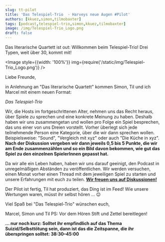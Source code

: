 ```yaml
---
slug: tt-pilot
title: 'Das Telespiel-Trio  - Harveys neue Augen #Pilot'
authors: [kkuez,simon,tilmobaxter]
tags: [podcast,telespiel-trio,simon,kkuez,tilmobaxter]
image: /img/Telespiel-Trio_Logo.png
draft: false
---
```



Das literarische Quartett ist out: Willkommen beim Telespiel-Trio!
Drei Typen, weit über 30, kommt  mit!

<Image style={{width: '100%'}} img={require('/static/img/Telespiel-Trio_Logo.png')} />

<!--truncate-->

Liebe Freunde,

in Anlehnung an "Das literarische Quartett" kommen Simon, Til und ich Marcel mit einem neuen Format:

*Das Telespiel-Trio*

Wir, die Hosts im fortgeschrittenen Alter, nehmen uns das Recht heraus, über Spiele zu sprechen und eine konkrete Meinung zu haben. Deshalb haben wir uns zusammengetan und wollen pro Folge ein Spiel besprechen, das uns einer von uns Dreien vorstellt.
Vorher überlegt sich jede teilnehmende Person eine Kategorie, über die wir dann sprechen wollen. Beispielsweise: "Sound", "Vergleich mit xyz" oder auch "Die Küche in xyz". **Nach der Diskussion vergeben wir dann jeweils 0,5 bis 5 Punkte, die wir am Ende zusammenzählen und so ein Bild davon bekommen, wie gut das Spiel zu den einzelnen SpielerInnen gepasst hat.**

Da wir alle ein Leben haben, haben wir uns darauf geeinigt, den Podcast in unregelmäßigen Abständen zu veröffentlichen. Wir werden versuchen, einen Monat vorher einen Thread mit dem jeweiligen Spiel zu starten und unsere Erfahrungen mit euch zu teilen. **[Wir freuen uns auf Diskussionen!](https://community.wasted.de/t/das-telespiel-trio-harveys-neue-augen-pilot/2657)**

Der Pilot ist fertig, Til hat produziert, das Ding ist im Feed!
Wie unsere Wertungen waren, müsst ihr selbst hören … 😉

Viel Spaß bei "Das Telespiel-Trio" wünschen euch,

Marcel, Simon und Til
PS: Vor dem Hören Stift und Zettel bereitlegen!

**… nur noch kurz: Solltet ihr empfindlich auf das Thema Suizid/Selbsttötung sein, dann ist das die Zeitspanne, die ihr überspringen solltet: 38:30–45:00**

<ReactPlayer
    width="100%"
    height="50px"
    controls
    url='https://m10z.picnotes.de/DasTelespielTrio/TelespielTrio_pilot.mp3'
/>
